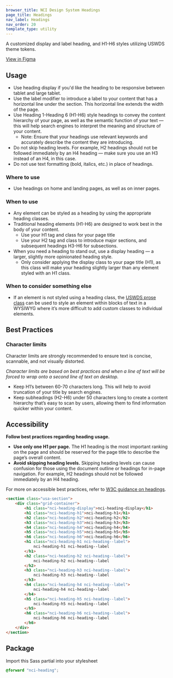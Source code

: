 ```yaml
---
browser_title: NCI Design System Headings
page_title: Headings
nav_label: Headings
nav_order: 20
template_type: utility
---
```


A customized display and label heading, and H1-H6 styles utilizing USWDS theme tokens.

[View in Figma](https://www.figma.com/file/4FeMfprVErO6esR8FLczp5/NCIDS-Design-Kit?type=design&node-id=5294%3A10398&mode=design&t=lGwrxbWFW3JAwAet-1)

## Usage

- Use heading display if you'd like the heading to be responsive between tablet and large tablet.
- Use the label modifier to introduce a label to your content that has a horizontal line under the section. This horizontal line extends the width of the page.
- Use Heading 1-Heading 6 (H1-H6) style headings to convey the content hierarchy of your page, as well as the semantic function of your text — this will help search engines to interpret the meaning and structure of your content.
  - Note: Ensure that your headings use relevant keywords and accurately describe the content they are introducing.
- Do not skip heading levels. For example, H2 headings should not be followed immediately by an H4 heading — make sure you use an H3 instead of an H4, in this case.
- Do not use text formatting (bold, italics, etc.) in place of headings.

### Where to use

- Use headings on home and landing pages, as well as on inner pages.

### When to use

- Any element can be styled as a heading by using the appropriate heading classes.
- Traditional heading elements (H1-H6) are designed to work best in the body of your content.
  - Use your H1 tag and class for your page title
  - Use your H2 tag and class to introduce major sections, and subsequent headings H3-H6 for subsections.
- When you need a heading to stand out, use a display heading — a larger, slightly more opinionated heading style.
  - Only consider applying the display class to your page title (H1), as this class will make your heading slightly larger than any element styled with an H1 class.

### When to consider something else

- If an element is not styled using a heading class, the [USWDS prose class](https://designsystem.digital.gov/components/prose/) can be used to style an element within blocks of text in a WYSIWYG where it’s more difficult to add custom classes to individual elements.

## Best Practices

### Character limits

Character limits are strongly recommended to ensure text is concise, scannable, and not visually distorted.

_Character limits are based on best practices and when a line of text will be forced to wrap onto a second line of text on desktop._

- Keep H1’s between 60-70 characters long. This will help to avoid truncation of your title by search engines.
- Keep subheadings (H2-H6) under 50 characters long to create a content hierarchy that’s easy to scan by users, allowing them to find information quicker within your content.

## Accessibility

**Follow best practices regarding heading usage.**

- **Use only one H1 per page.** The H1 heading is the most important ranking on the page and should be reserved for the page title to describe the page’s overall content.
- **Avoid skipping heading levels.** Skipping heading levels can cause confusion for those using the document outline or headings for in-page navigation. For example, H2 headings should not be followed immediately by an H4 heading.

For more on accessible best practices, refer to [W3C guidance on headings](https://www.w3.org/WAI/tutorials/page-structure/headings/).

```html
<section class="usa-section">
	<div class="grid-container">
		<h1 class="nci-heading-display">nci-heading-display</h1>
		<h1 class="nci-heading-h1">nci-heading-h1</h1>
		<h2 class="nci-heading-h2">nci-heading-h2</h2>
		<h3 class="nci-heading-h3">nci-heading-h3</h3>
		<h4 class="nci-heading-h4">nci-heading-h4</h4>
		<h5 class="nci-heading-h5">nci-heading-h5</h5>
		<h6 class="nci-heading-h6">nci-heading-h6</h6>
		<h1 class="nci-heading-h1 nci-heading--label">
			nci-heading-h1 nci-heading--label
		</h1>
		<h2 class="nci-heading-h2 nci-heading--label">
			nci-heading-h2 nci-heading--label
		</h2>
		<h3 class="nci-heading-h3 nci-heading--label">
			nci-heading-h3 nci-heading--label
		</h3>
		<h4 class="nci-heading-h4 nci-heading--label">
			nci-heading-h4 nci-heading--label
		</h4>
		<h5 class="nci-heading-h5 nci-heading--label">
			nci-heading-h5 nci-heading--label
		</h5>
		<h6 class="nci-heading-h6 nci-heading--label">
			nci-heading-h6 nci-heading--label
		</h6>
	</div>
</section>
```

## Package

Import this Sass partial into your stylesheet

```scss nopreview
@forward "nci-heading";
```

